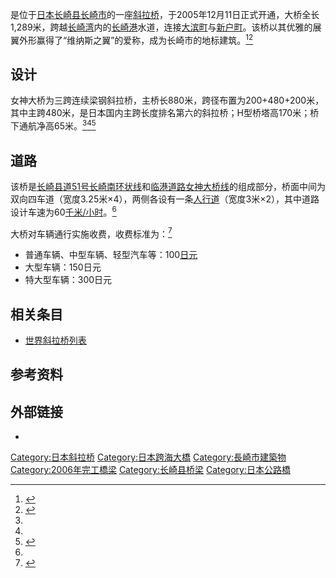 {{Infobox Bridge
|bridge_name   = 女神大桥
|native_name      = 女神大橋
|native_name_lang = ja
|image         = Megami Bridge 1020753 2.jpg
|caption       = 
|official_name = 
|carries       = {{Ja Pref Route Sign|pref=長崎|number=51|align=left}}
|crosses       = [[长崎湾|长崎湾]]
|locale        = {{JPN}} [[长崎县|长崎县]] [[长崎市|长崎市]]
|maint         = 长崎县道路公社
|id            = 
|designer      = 
|design        = [[斜拉桥|斜拉桥]]
|builder       = [[长崎县|长崎县]]（上部工程）<br/>[[国土交通省|国土交通省]]（下部工程）
|material      =
|spans         =
|pierswater    = 
|mainspan      = {{convert|480|m|ft|0}}
|length        = {{convert|1289|m|ft|0}}
|width         = 
|height        = {{convert|170|m|ft|0}}
|load          = 
|clearance     = 
|below         = {{convert|65|m|ft|0}}
|traffic       = 
|begin         = 2002年9月
|complete      = 
|open          = 2005年12月11日
|heritage      =
|collapsed     =
|preceded      =
|followed      =
|closed        = 
|toll          = 
|map_cue       = 
|map_image     = 
|map_alt       =
|map_text      = 
|map_width     = 
|coordinates   = {{coord|32.721511|129.849646|type:landmark_region:JA|display=inline,title|name=女神大桥}}
|lat           = 
|lon           = 
|extra={{Location map | Japan | label=女神大桥 | lat=32.721511 | long=129.849646 | position= | width= | float=center | caption=}}
}}

{{nihongo|'''女神大桥'''|女神大橋}}是位于[[日本|日本]][[长崎县|长崎县]][[长崎市|长崎市]]的一座[[斜拉桥|斜拉桥]]，于2005年12月11日正式开通，大桥全长1,289米，跨越[[长崎湾|长崎湾]]内的[[长崎港|长崎港]]水道，连接[[大滨町|大滨町]]与[[新户町|新户町]]。该桥以其优雅的展翼外形赢得了“维纳斯之翼”的爱称，成为长崎市的地标建筑。<ref name="517japan">{{cite web | url=http://www.517japan.com/viewnews-21863.html | title=长崎女神大桥 | publisher=日本通 | date=2011-03-07 | author= | accessdate=2013-05-07 | archive-date=2017-11-13 | archive-url=https://web.archive.org/web/20171113191806/http://www.517japan.com/viewnews-21863.html | dead-url=no }}</ref><ref name="doboku">{{cite web | url=http://www.doboku.pref.nagasaki.jp/~megami/002.htm | title=事業概要 | publisher=長崎県土木部 | date= | author= | language=ja | access-date=2013-05-07 | archive-url=https://web.archive.org/web/20160304193645/http://www.doboku.pref.nagasaki.jp/~megami/002.htm | archive-date=2016-03-04 | dead-url=yes }}</ref>

==设计==
女神大桥为三跨连续梁钢斜拉桥，主桥长880米，跨径布置为200+480+200米，其中主跨480米，是日本国内主跨长度排名第六的斜拉桥；H型桥塔高170米；桥下通航净高65米。<ref name="517japan"/><ref name="doboku"/><ref>{{cite web | url=http://www.doboku.pref.nagasaki.jp/~megami/009.htm | title=主塔 | publisher=長崎県土木部 | date= | author= | language=ja | access-date=2013-05-07 | archive-url=https://web.archive.org/web/20070114135846/http://www.doboku.pref.nagasaki.jp/~megami/009.htm | archive-date=2007-01-14 | dead-url=yes }}</ref>

==道路==
该桥是[[长崎县道51号长崎南环状线|长崎县道51号长崎南环状线]]和[[临港道路女神大桥线|临港道路女神大桥线]]的组成部分，桥面中间为双向四车道（宽度3.25米×4），两侧各设有一条[[人行道|人行道]]（宽度3米×2），其中道路设计车速为60[[千米/小时|千米/小时]]。<ref name="doboku"/>

大桥对车辆通行实施收费，收费标准为：<ref>{{cite web | url=http://www.nagasaki-dourokousha.or.jp/yuryou/megami.html | title=長崎県の有料道路　ながさき女神大橋道路 | publisher=長崎県道路公社 | date= | author= | language=ja | accessdate=2013-05-07 | archive-date=2017-05-15 | archive-url=https://web.archive.org/web/20170515141521/http://www.nagasaki-dourokousha.or.jp/yuryou/megami.html | dead-url=no }}</ref>
* 普通车辆、中型车辆、轻型汽车等：100[[日元|日元]]
* 大型车辆：150日元
* 特大型车辆：300日元

==相关条目==
* [[世界斜拉桥列表|世界斜拉桥列表]]

==参考资料==
{{reflist}}

==外部链接==
* {{structurae|id=s0014860|name=女神大桥}}

{{DEFAULTSORT:M}}
[[Category:日本斜拉桥|Category:日本斜拉桥]]
[[Category:日本跨海大橋|Category:日本跨海大橋]]
[[Category:長崎市建築物|Category:長崎市建築物]]
[[Category:2006年完工橋梁|Category:2006年完工橋梁]]
[[Category:长崎县桥梁|Category:长崎县桥梁]]
[[Category:日本公路橋|Category:日本公路橋]]